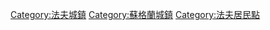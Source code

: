 {{Cat main|柯科迪}}
{{Commons category|Kirkcaldy}}

[[Category:法夫城鎮|Category:法夫城鎮]]
[[Category:蘇格蘭城鎮|Category:蘇格蘭城鎮]]
[[Category:法夫居民點|Category:法夫居民點]]